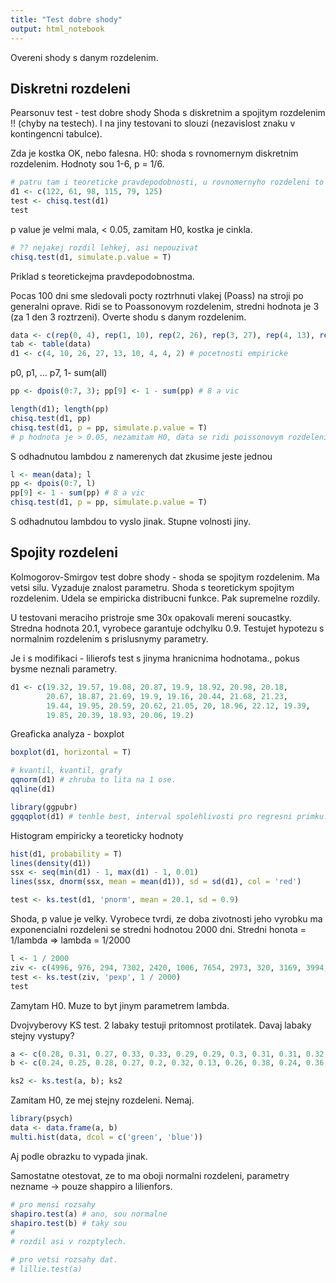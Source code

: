 ```yaml
---
title: "Test dobre shody"
output: html_notebook
---
```


Overeni shody s danym rozdelenim.

## Diskretni rozdeleni

Pearsonuv test - test dobre shody
Shoda s diskretnim a spojitym rozdelenim !! (chyby na testech).
I na jiny testovani to slouzi (nezavislost znaku v kontingencni tabulce).

Zda je kostka OK, nebo falesna. H0: shoda s rovnomernym diskretnim rozdelenim.
Hodnoty sou 1-6, p = 1/6.
```r
# patru tam i teoreticke pravdepodobnosti, u rovnomernyho rozdeleni to byt nemusi.
d1 <- c(122, 61, 98, 115, 79, 125)
test <- chisq.test(d1)
test
```
p value je velmi mala, < 0.05, zamitam H0, kostka je cinkla.

```r
# ?? nejakej rozdil lehkej, asi nepouzivat
chisq.test(d1, simulate.p.value = T)
```
Priklad s teoretickejma pravdepodobnostma.

Pocas 100 dni sme sledovali pocty roztrhnuti vlakej (Poass) na stroji po generalni oprave.
Ridi se to Poassonovym rozdelenim, stredni hodnota je 3 (za 1 den 3 roztrzeni). Overte shodu s danym rozdelenim.

```r
data <- c(rep(0, 4), rep(1, 10), rep(2, 26), rep(3, 27), rep(4, 13), rep(5, 10), rep(6, 4), rep(7, 4), rep(8, 2))
tab <- table(data)
d1 <- c(4, 10, 26, 27, 13, 10, 4, 4, 2) # pocetnosti empiricke
```

p0, p1, ... p7, 1- sum(all)
```r
pp <- dpois(0:7, 3); pp[9] <- 1 - sum(pp) # 8 a vic
```
```r
length(d1); length(pp)
chisq.test(d1, pp)
chisq.test(d1, p = pp, simulate.p.value = T)
# p hodnota je > 0.05, nezamitam H0, data se ridi poissonovym rozdelenim.
```
S odhadnutou lambdou z namerenych dat zkusime jeste jednou
```r
l <- mean(data); l
pp <- dpois(0:7, l)
pp[9] <- 1 - sum(pp) # 8 a vic
chisq.test(d1, p = pp, simulate.p.value = T)
```
S odhadnutou lambdou to vyslo jinak. Stupne volnosti jiny.

## Spojity rozdeleni

Kolmogorov-Smirgov test dobre shody - shoda se spojitym rozdelenim. Ma vetsi silu. Vyzaduje znalost parametru.
Shoda s teoretickym spojitym rozdelenim. Udela se empiricka distribucni funkce. Pak supremelne rozdily.

U testovani meraciho pristroje sme 30x opakovali mereni soucastky. Stredna hodnota 20.1, vyrobece garantuje
odchylku 0.9. Testujet hypotezu s normalnim rozdelenim s prislusnymy parametry.

Je i s modifikaci - lilierofs test s jinyma hranicnima hodnotama., pokus bysme neznali parametry.
```r
d1 <- c(19.32, 19.57, 19.08, 20.87, 19.9, 18.92, 20.98, 20.18,
        20.67, 18.87, 21.69, 19.9, 19.16, 20.44, 21.68, 21.23,
        19.44, 19.95, 20.59, 20.62, 21.05, 20, 18.96, 22.12, 19.39,
        19.85, 20.39, 18.93, 20.06, 19.2)
```
Greaficka analyza - boxplot
```r
boxplot(d1, horizontal = T)
```
```r
# kvantil, kvantil, grafy
qqnorm(d1) # zhruba to lita na 1 ose.
qqline(d1)
```
```r
library(ggpubr)
ggqqplot(d1) # tenhle best, interval spolehlivosti pro regresni primku. Dokad je to vevnitr, tak as OK.
```
Histogram empiricky a teoreticky hodnoty
```r
hist(d1, probability = T)
lines(density(d1))
ssx <- seq(min(d1) - 1, max(d1) - 1, 0.01)
lines(ssx, dnorm(ssx, mean = mean(d1)), sd = sd(d1), col = 'red')
```

```r
test <- ks.test(d1, 'pnorm', mean = 20.1, sd = 0.9)
```

Shoda, p value je velky.
Vyrobece tvrdi, ze doba zivotnosti jeho vyrobku ma exponencialni rozdeleni se stredni hodnotou 2000 dni.
Stredni honota = 1/lambda => lambda = 1/2000
```r
l <- 1 / 2000
ziv <- c(4996, 976, 294, 7302, 2420, 1006, 7654, 2973, 320, 3169, 3994, 3989, 2689, 2215, 391, 4966, 1959, 9167, 5365, 2377)
test <- ks.test(ziv, 'pexp', 1 / 2000)
test
```
Zamytam H0. Muze to byt jinym parametrem lambda.

Dvojvyberovy KS test.
2 labaky testuji pritomnost protilatek. Davaj labaky stejny vystupy?
```r
a <- c(0.28, 0.31, 0.27, 0.33, 0.33, 0.29, 0.29, 0.3, 0.31, 0.31, 0.32, 0.31, 0.3, 0.31, 0.3)
b <- c(0.24, 0.25, 0.28, 0.27, 0.2, 0.32, 0.13, 0.26, 0.38, 0.24, 0.36, 0.31, 0.3, 0.2, 0.26)

ks2 <- ks.test(a, b); ks2
```

Zamitam H0, ze mej stejny rozdeleni. Nemaj.

```r
library(psych)
data <- data.frame(a, b)
multi.hist(data, dcol = c('green', 'blue'))
```
Aj podle obrazku to vypada jinak.

Samostatne otestovat, ze to ma oboji normalni rozdeleni, parametry nezname -> pouze shappiro a lilienfors.
```r
# pro mensi rozsahy
shapiro.test(a) # ano, sou normalne
shapiro.test(b) # taky sou
#
# rozdil asi v rozptylech.

# pro vetsi rozsahy dat.
# lillie.test(a)
```

